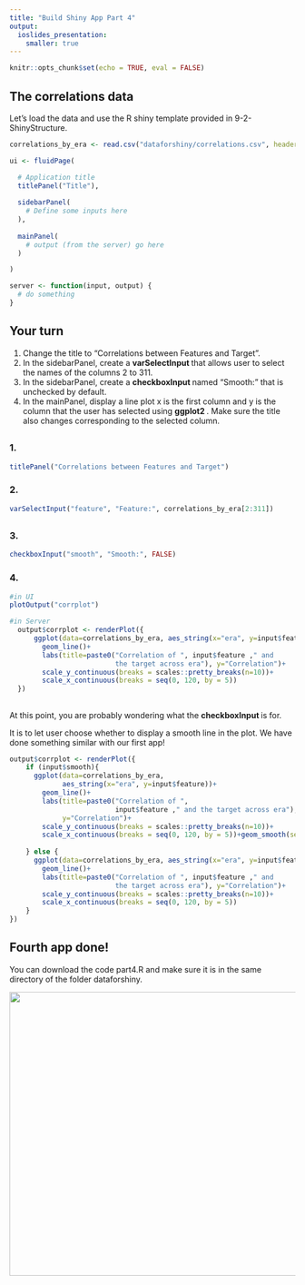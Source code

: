 ---
title: "Build Shiny App Part 4"
output:
  ioslides_presentation: 
    smaller: true
---

```{r setup, include=FALSE}
knitr::opts_chunk$set(echo = TRUE, eval = FALSE)
```

## The correlations data

Let's load the data and use the R shiny template provided in 9-2-ShinyStructure.

```{r}
correlations_by_era <- read.csv("dataforshiny/correlations.csv", header=T)

ui <- fluidPage(

  # Application title
  titlePanel("Title"),
  
  sidebarPanel(
    # Define some inputs here
  ),
  
  mainPanel(
    # output (from the server) go here
  )

)

server <- function(input, output) {
  # do something
}
```


## Your turn

1. Change the title to "Correlations between Features and Target".
2. In the sidebarPanel, create a <b> varSelectInput </b> that allows user to select the names of the columns 2 to 311.
3. In the sidebarPanel, create a <b> checkboxInput </b> named "Smooth:" that is unchecked by default.
4. In the mainPanel, display a line plot x is the first column and y is the column that the user has selected using <b> ggplot2 </b>. Make sure the title also changes corresponding to the selected column.


##

### 1. 
```{r}
titlePanel("Correlations between Features and Target")
```

### 2.

```{r}
varSelectInput("feature", "Feature:", correlations_by_era[2:311])
```

##

### 3.
```{r}
checkboxInput("smooth", "Smooth:", FALSE)
```

### 4.
```{r}
#in UI
plotOutput("corrplot")

#in Server
  output$corrplot <- renderPlot({
      ggplot(data=correlations_by_era, aes_string(x="era", y=input$feature))+
        geom_line()+
        labs(title=paste0("Correlation of ", input$feature ," and 
                          the target across era"), y="Correlation")+
        scale_y_continuous(breaks = scales::pretty_breaks(n=10))+
        scale_x_continuous(breaks = seq(0, 120, by = 5)) 
  })
```


##
At this point, you are probably wondering what the <b> checkboxInput </b> is for. 

It is to let user choose whether to display a smooth line in the plot. We have done something similar with our first app!

```{r}
output$corrplot <- renderPlot({
    if (input$smooth){
      ggplot(data=correlations_by_era, 
             aes_string(x="era", y=input$feature))+
        geom_line()+
        labs(title=paste0("Correlation of ", 
                          input$feature ," and the target across era"), 
             y="Correlation")+
        scale_y_continuous(breaks = scales::pretty_breaks(n=10))+
        scale_x_continuous(breaks = seq(0, 120, by = 5))+geom_smooth(se=FALSE)            
      
    } else {
      ggplot(data=correlations_by_era, aes_string(x="era", y=input$feature))+
        geom_line()+
        labs(title=paste0("Correlation of ", input$feature ," and 
                          the target across era"), y="Correlation")+
        scale_y_continuous(breaks = scales::pretty_breaks(n=10))+
        scale_x_continuous(breaks = seq(0, 120, by = 5)) 
    }
})
```


## Fourth app done!
You can download the code part4.R and make sure it is in the same directory of the folder dataforshiny. 

<center><img src="images/part4.PNG" width=600px height=500px></center>







